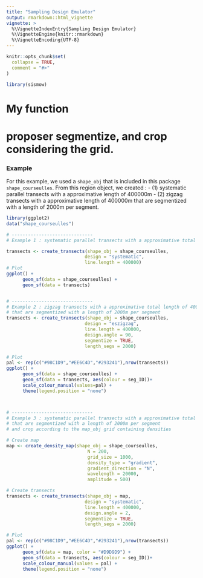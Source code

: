 ```yaml
---
title: "Sampling Design Emulator"
output: rmarkdown::html_vignette
vignette: >
  %\VignetteIndexEntry{Sampling Design Emulator}
  %\VignetteEngine{knitr::rmarkdown}
  %\VignetteEncoding{UTF-8}
---
```


```r
knitr::opts_chunk$set(
  collapse = TRUE,
  comment = "#>"
)
```

```r
library(sismow)
```

<!-- This vignette is generated by fusen: do not edit by hand -->

<!--
 You need to run the 'description' chunk in the '0-dev_history.Rmd' file before continuing your code there.
-->


# My function

# proposer segmentize, and crop considering the grid. 

### Example

For this example, we used a `shape_obj` that is included in this package `shape_courseulles`. From this region object, we created : 
- (1) systematic parallel transects with a approximative length of 400000m
- (2) zigzag transects with a approximative length of 400000m that are segmentized with a length of 2000m per segment. 


```r

library(ggplot2)
data("shape_courseulles")

# ------------------------------
# Example 1 : systematic parallel transects with a approximative total length of 400000m

transects <- create_transects(shape_obj = shape_courseulles,
                             design = "systematic",
                             line.length = 400000)
# Plot
ggplot() +
      geom_sf(data = shape_courseulles) +
      geom_sf(data = transects) 


# ------------------------------
# Example 2 : zigzag transects with a approximative total length of 400000m 
# that are segmentized with a length of 2000m per segment
transects <- create_transects(shape_obj = shape_courseulles,
                             design = "eszigzag",
                             line.length = 400000,
                             design.angle = 90,
                             segmentize = TRUE,
                             length_segs = 2000)

# Plot
pal <- rep(c("#98C1D9","#EE6C4D","#293241"),nrow(transects)) 
ggplot() +
      geom_sf(data = shape_courseulles) +
      geom_sf(data = transects, aes(colour = seg_ID))+
      scale_colour_manual(values=pal) +
      theme(legend.position = "none")



# ------------------------------
# Example 3 : systematic parallel transects with a approximative total length of 400000m
# that are segmentized with a length of 2000m per segment 
# and crop according to the map_obj grid containing densities

# Create map 
map <- create_density_map(shape_obj = shape_courseulles,
                              N = 200,
                              grid_size = 1000,
                              density_type = "gradient",
                              gradient_direction = "N",
                              wavelength = 20000,
                              amplitude = 500)

# Create transects
transects <- create_transects(shape_obj = map,
                             design = "systematic",
                             line.length = 400000,
                             design.angle = 2,
                             segmentize = TRUE,
                             length_segs = 2000)

# Plot
pal <- rep(c("#98C1D9","#EE6C4D","#293241"),nrow(transects)) 
ggplot() +
      geom_sf(data = map, color = "#D9D9D9") +
      geom_sf(data = transects, aes(colour = seg_ID))+
      scale_colour_manual(values = pal) +
      theme(legend.position = "none")

```

